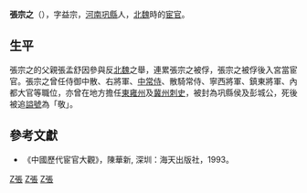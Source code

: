 '''張宗之'''（{{bd|428年||496年||Z張}}），字益宗，[[河南|河南]][[巩縣|巩縣]]人，[[北魏|北魏]]時的[[宦官|宦官]]。
==生平==
張宗之的父親張孟舒因參與反[[北魏|北魏]]之舉，連累張宗之被俘，張宗之被俘後入宮當宦官。張宗之曾任侍御中散、右將軍、[[中常侍|中常侍]]、散騎常侍、寧西將軍、鎮東將軍、內都大官等職位，亦曾在地方擔任[[東雍州|東雍州]]及[[冀州|冀州]][[刺史|刺史]]，被封為巩縣侯及彭城公，死後被追[[謚號|謚號]]為「敬」。
==參考文獻==
*《中國歷代宦官大觀》，陳華新, 深圳：海天出版社，1993。

[[Category:北魏宦官|Z張]]
[[Category:北魏官员|Z張]]
[[Category:巩义人|Z張]]